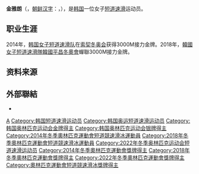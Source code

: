 {{blpunsourced|time=2018-07-03T00:52:12+00:00}}
{{Infobox speed skater
|name           = 金雅朗<br>김아랑
|image          = Kim A-Lang.jpg
|imagesize      = 
|caption        = 
|country        = {{KOR}}
|birth_date     = {{birth date and age|1995|8|22|df=yes}}
|birth_place    = {{KOR}}[[全羅北道|全羅北道]][[全州市|全州市]]
|height 	= 5 ft 6 in
|weight 	= 117 lb
|pb             = 
|website        = 
|titles         = no
|worldcup       = 
|worldchamp     = 
|medaltemplates=
{{MedalOlympic}}
{{MedalSport | 女子[[短道速滑|短道速滑]]}}
{{MedalCountry|{{KOR}}}}
{{MedalOlympic}}
{{MedalSilver|[[2022年冬季奧林匹克運動會|2022年北京]]|[[2022年冬季奧林匹克運動會短道速滑女子3000米接力比賽|3000米接力]]}}
{{MedalGold | [[2014年冬季奥林匹克运动会|2014年 索契]] | [[2014年冬季奧林匹克運動會短道競速滑冰比賽|3000米接力]]}}
{{MedalGold | [[2018年冬季奥林匹克运动会|2018年 平昌]] | [[2018年冬季奥林匹克运动会短道速滑女子3000米接力比赛|3000米接力]]}}
{{MedalCompetition | [[世界短道速滑锦标赛|世界锦标赛]]}}
{{MedalGold | [[2015年世界短道競速滑冰錦標賽|2015年 莫斯科]] | 3000米接力 }}
{{MedalGold | [[2016年世界短道競速滑冰錦標賽|2016年 首爾]] | 3000米接力 }}
{{MedalGold | [[2018年世界短道速滑锦标赛|2018年 蒙特利尔]]|3000米接力}}
{{MedalSilver | [[2014年世界短道競速滑冰錦標賽|2014年 蒙特婁]] | 1500米 }}
{{MedalBronze | [[2015年世界短道競速滑冰錦標賽|2015年 莫斯科]] | 3000米 }}
{{MedalBronze | [[2018年世界短道速滑锦标赛|2018年 蒙特利尔]]|3000米}}
{{MedalCompetition | [[世界青年短道競速滑冰錦標賽|世界青年短道競速滑冰錦標賽]]}}
{{MedalGold | {{link-en|2013年 華沙|World Junior Short Track Speed Skating Championships}} | 全能 }}
{{MedalCompetition | [[世界大學運動會|世界大學運動會]]}}
{{MedalGold | [[2015年冬季世界大學運動會|2015年 格拉納達]] | 1000米 }}
{{MedalGold | [[2015年冬季世界大學運動會|2015年 格拉納達]] | 1500米 }}
{{MedalGold | [[2017年冬季世界大學運動會|2017年 阿拉木圖]] | 3000米接力 }}
{{MedalSilver | [[2015年冬季世界大學運動會|2015年 格拉納達]] | 3000米接力 }}
{{MedalSilver | [[2017年冬季世界大學運動會|2017年 阿拉木圖]] | 1500米 }}
{{MedalBronze | [[2017年冬季世界大學運動會|2017年 阿拉木圖]] | 500米 }}
}}

{{Infobox Korean name
| hangul = {{linktext|김|아|랑}}
| hanja  = {{linktext|金|雅|朗}}
| rr     = Gim Arang
| mr     = Kim Arang
}}

'''金雅朗'''（{{lang-ko|김아랑}}，[[朝鲜汉字|朝鲜汉字]]：{{lang|ko|金雅朗}}，{{bd|1995年|8月22日|catIdx=Kim A-Lang}}），是[[韩国|韩国]]一位女子[[短道速滑|短道速滑]]运动员。

==职业生涯==
2014年，[[韩国女子短道速滑队|韩国女子短道速滑队]]在[[索契冬奥会|索契冬奥会]]获得3000M接力金牌。2018年，[[韓國女子短道速滑隊|韓國女子短道速滑隊]][[韓國|韓國]][[平昌冬奧會|平昌冬奧會]]蟬聯3000M接力金牌。

==资料来源==
{{reflist}}

==外部聯結==
*{{Instagram|alangkim}}{{ko}}

{{Footer Olympic Champions in Women's 3000 m Relay Short Track Speed Skating}}
{{DEFAULTSORT:Kim A-lang}}
[[Category:金姓|A]]
[[Category:韩国短道速滑运动员|Category:韩国短道速滑运动员]]
[[Category:韩国奥运短道速滑运动员|Category:韩国奥运短道速滑运动员]]
[[Category:韩国奥林匹克运动会金牌得主|Category:韩国奥林匹克运动会金牌得主]]
[[Category:韩国奥林匹克运动会银牌得主|Category:韩国奥林匹克运动会银牌得主]]
[[Category:2014年冬季奧林匹克運動會短道競速滑冰運動員|Category:2014年冬季奧林匹克運動會短道競速滑冰運動員]]
[[Category:2018年冬季奧林匹克運動會短道競速滑冰運動員|Category:2018年冬季奧林匹克運動會短道競速滑冰運動員]]
[[Category:2022年冬季奥林匹克运动会短道速滑运动员|Category:2022年冬季奥林匹克运动会短道速滑运动员]]
[[Category:2014年冬季奧林匹克運動會獎牌得主|Category:2014年冬季奧林匹克運動會獎牌得主]]
[[Category:2018年冬季奧林匹克運動會獎牌得主|Category:2018年冬季奧林匹克運動會獎牌得主]]
[[Category:2022年冬季奧林匹克運動會獎牌得主|Category:2022年冬季奧林匹克運動會獎牌得主]]
[[Category:奧林匹克運動會短道競速滑冰獎牌得主|Category:奧林匹克運動會短道競速滑冰獎牌得主]]